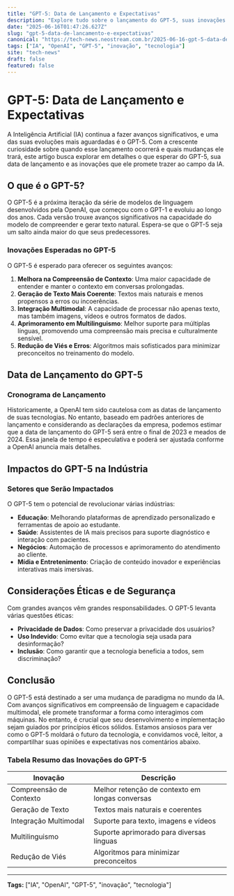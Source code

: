 ```yaml
---
title: "GPT-5: Data de Lançamento e Expectativas"
description: "Explore tudo sobre o lançamento do GPT-5, suas inovações e impactos na IA."
date: "2025-06-16T01:47:26.627Z"
slug: "gpt-5-data-de-lancamento-e-expectativas"
canonical: "https://tech-news.neostream.com.br/2025-06-16-gpt-5-data-de-lancamento-e-expectativas"
tags: ["IA", "OpenAI", "GPT-5", "inovação", "tecnologia"]
site: "tech-news"
draft: false
featured: false
---
```


# GPT-5: Data de Lançamento e Expectativas

A Inteligência Artificial (IA) continua a fazer avanços significativos, e uma das suas evoluções mais aguardadas é o GPT-5. Com a crescente curiosidade sobre quando esse lançamento ocorrerá e quais mudanças ele trará, este artigo busca explorar em detalhes o que esperar do GPT-5, sua data de lançamento e as inovações que ele promete trazer ao campo da IA.

## O que é o GPT-5?

O GPT-5 é a próxima iteração da série de modelos de linguagem desenvolvidos pela OpenAI, que começou com o GPT-1 e evoluiu ao longo dos anos. Cada versão trouxe avanços significativos na capacidade do modelo de compreender e gerar texto natural. Espera-se que o GPT-5 seja um salto ainda maior do que seus predecessores.

### Inovações Esperadas no GPT-5

O GPT-5 é esperado para oferecer os seguintes avanços:

1. **Melhora na Compreensão de Contexto**: Uma maior capacidade de entender e manter o contexto em conversas prolongadas.
2. **Geração de Texto Mais Coerente**: Textos mais naturais e menos propensos a erros ou incoerências.
3. **Integração Multimodal**: A capacidade de processar não apenas texto, mas também imagens, vídeos e outros formatos de dados.
4. **Aprimoramento em Multilinguismo**: Melhor suporte para múltiplas línguas, promovendo uma compreensão mais precisa e culturalmente sensível.
5. **Redução de Viés e Erros**: Algoritmos mais sofisticados para minimizar preconceitos no treinamento do modelo.

## Data de Lançamento do GPT-5

### Cronograma de Lançamento

Historicamente, a OpenAI tem sido cautelosa com as datas de lançamento de suas tecnologias. No entanto, baseado em padrões anteriores de lançamento e considerando as declarações da empresa, podemos estimar que a data de lançamento do GPT-5 será entre o final de 2023 e meados de 2024. Essa janela de tempo é especulativa e poderá ser ajustada conforme a OpenAI anuncia mais detalhes.

## Impactos do GPT-5 na Indústria

### Setores que Serão Impactados

O GPT-5 tem o potencial de revolucionar várias indústrias:

- **Educação**: Melhorando plataformas de aprendizado personalizado e ferramentas de apoio ao estudante.
- **Saúde**: Assistentes de IA mais precisos para suporte diagnóstico e interação com pacientes.
- **Negócios**: Automação de processos e aprimoramento do atendimento ao cliente.
- **Mídia e Entretenimento**: Criação de conteúdo inovador e experiências interativas mais imersivas.

## Considerações Éticas e de Segurança

Com grandes avanços vêm grandes responsabilidades. O GPT-5 levanta várias questões éticas:

- **Privacidade de Dados**: Como preservar a privacidade dos usuários?
- **Uso Indevido**: Como evitar que a tecnologia seja usada para desinformação?
- **Inclusão**: Como garantir que a tecnologia beneficia a todos, sem discriminação?

## Conclusão

O GPT-5 está destinado a ser uma mudança de paradigma no mundo da IA. Com avanços significativos em compreensão de linguagem e capacidade multimodal, ele promete transformar a forma como interagimos com máquinas. No entanto, é crucial que seu desenvolvimento e implementação sejam guiados por princípios éticos sólidos. Estamos ansiosos para ver como o GPT-5 moldará o futuro da tecnologia, e convidamos você, leitor, a compartilhar suas opiniões e expectativas nos comentários abaixo.

### Tabela Resumo das Inovações do GPT-5

| Inovação | Descrição |
|----------|-----------|
| Compreensão de Contexto | Melhor retenção de contexto em longas conversas |
| Geração de Texto | Textos mais naturais e coerentes |
| Integração Multimodal | Suporte para texto, imagens e vídeos |
| Multilinguismo | Suporte aprimorado para diversas línguas |
| Redução de Viés | Algoritmos para minimizar preconceitos |

---

**Tags:** ["IA", "OpenAI", "GPT-5", "inovação", "tecnologia"]